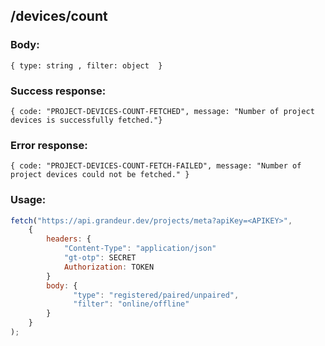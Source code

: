 ## /devices/count

### Body:

`{ type: string , filter: object  }`

### Success response:

`{ code: "PROJECT-DEVICES-COUNT-FETCHED", message: "Number of project devices is successfully fetched."}`

### Error response:

`{ code: "PROJECT-DEVICES-COUNT-FETCH-FAILED", message: "Number of project devices could not be fetched." }`

### Usage:

```jsx
fetch("https://api.grandeur.dev/projects/meta?apiKey=<APIKEY>",
	{
		headers: {
			"Content-Type": "application/json"
			"gt-otp": SECRET
			Authorization: TOKEN
		}
		body: {
			  "type": "registered/paired/unpaired",
              "filter": "online/offline"
		}
	}
);
```